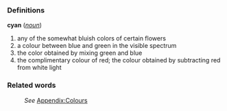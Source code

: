 ===Definitions===
;'''cyan''' (''[[noun]]'')
#any of the somewhat bluish colors of certain flowers
#a colour between blue and green in the visible spectrum
#the color obtained by mixing green and blue
#the complimentary colour of red; the colour obtained by subtracting red from white light

===Related words===
:''See'' [[Wiktionary_Appendix:Colours|Appendix:Colours]]